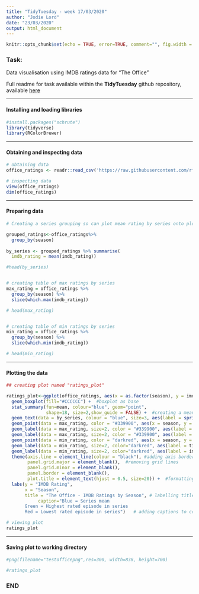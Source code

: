 ```yaml
---
title: "TidyTuesday - week 17/03/2020"
author: "Jodie Lord"
date: "23/03/2020"
output: html_document
---
```



```r
knitr::opts_chunk$set(echo = TRUE, error=TRUE, comment="", fig.width = 838, fig.height=700)
```

### Task:

Data visualisation using IMDB ratings data for "The Office"

Full readme for task available within the **TidyTuesday** github repository, available [here](https://github.com/rfordatascience/tidytuesday/tree/master/data/2020/2020-03-17)

_____________________________

#### Installing and loading libraries

```r

#install.packages("schrute")
library(tidyverse)
library(RColorBrewer)

```

_____________________________

#### Obtaining and inspecting data

```r

# obtaining data
office_ratings <- readr::read_csv('https://raw.githubusercontent.com/rfordatascience/tidytuesday/master/data/2020/2020-03-17/office_ratings.csv')

# inspecting data
view(office_ratings)
dim(office_ratings)

```

_____________________________

#### Preparing data

```r

# Creating a series grouping so can plot mean rating by series onto plot:

grouped_ratings<-office_ratings%>%
  group_by(season)
 
by_series <- grouped_ratings %>% summarise(
  imdb_rating = mean(imdb_rating))

#head(by_series)


# creating table of max ratings by series
max_rating = office_ratings %>%
  group_by(season) %>%
  slice(which.max(imdb_rating))

# head(max_rating)


# creating table of min ratings by series
min_rating = office_ratings %>%
  group_by(season) %>%
  slice(which.min(imdb_rating))

# head(min_rating)

```

_____________________________

#### Plotting the data

```r

## creating plot named "ratings_plot"

ratings_plot<-ggplot(office_ratings, aes(x = as.factor(season), y = imdb_rating)) + 
  geom_boxplot(fill="#CCCCCC") +  #boxplot as base
  stat_summary(fun=mean, colour="blue", geom="point", 
               shape=18, size=2,show_guide = FALSE) +  #creating a mean point on boxplot
  geom_text(data = by_series, colour = "blue", size=3, aes(label = sprintf("%0.2f", round(imdb_rating, digits = 2)), y = imdb_rating + 0.08)) + #adding text to confirm mean value above mean point
  geom_point(data = max_rating, color = "#339900", aes(x = season, y = imdb_rating)) + # colouring point for max rating value in green
  geom_label(data = max_rating, size=2, color = "#339900", aes(label = title), nudge_y = 0.1) + # adding episode title for max rating in green
  geom_label(data = max_rating, size=2, color = "#339900", aes(label = imdb_rating), nudge_y = 0.18) + #adding rated value for max rating in green
  geom_point(data = min_rating, color = "darkred", aes(x = season, y = imdb_rating)) +  # colouring point for min rating value in red
  geom_label(data = min_rating, size=2, color="darkred", aes(label = title), nudge_y = - 0.1) + # adding episode title for min rating in red
  geom_label(data = min_rating, size=2, color="darkred", aes(label = imdb_rating), nudge_y = - 0.18) + #adding rated value for min rating in red
  theme(axis.line = element_line(colour = "black"), #adding axis border
        panel.grid.major = element_blank(),  #removing grid lines
        panel.grid.minor = element_blank(),
        panel.border = element_blank(),
        plot.title = element_text(hjust = 0.5, size=20)) +  #formatting title size and to center
  labs(y = "IMDB Rating", 
       x = "Season", 
       title = "The Office - IMDB Ratings by Season", # labelling titles
            caption="Blue = Series mean 
       Green = Highest rated episode in series
       Red = Lowest rated episode in series")   # adding captions to confirm labels (there's definitely a better way to do this but don't know how?! / also would prefer them coloured)

# viewing plot
ratings_plot

```

_____________________________

#### Saving plot to working directory

```r

#png(filename="testofficepng",res=300, width=838, height=700)

#ratings_plot

```


### END